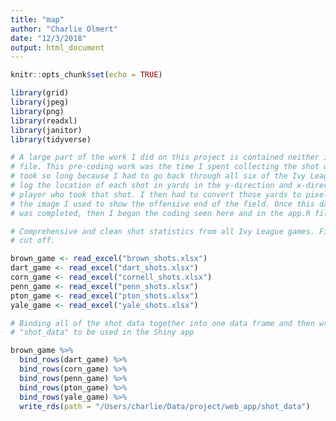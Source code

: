 ```yaml
---
title: "map"
author: "Charlie Olmert"
date: "12/3/2018"
output: html_document
---
```


```r
knitr::opts_chunk$set(echo = TRUE)

library(grid)
library(jpeg)
library(png)
library(readxl)
library(janitor)
library(tidyverse)
```


```r
# A large part of the work I did on this project is contained neither in this .Rmd file nor the app.R
# file. This pre-coding work was the time I spent collecting the shot data — about 10 hours. This
# took so long because I had to go back through all six of the Ivy League games from last season and
# log the location of each shot in yards in the y-direction and x-direction from the goal and the
# player who took that shot. I then had to convert those yards to pixels based on the dimensions of
# the image I used to show the offensive end of the field. Once this data collection and conversion
# was completed, then I began the coding seen here and in the app.R file.

# Comprehensive and clean shot statistics from all Ivy League games. Film from the Princeton game was
# cut off.

brown_game <- read_excel("brown_shots.xlsx")
dart_game <- read_excel("dart_shots.xlsx")
corn_game <- read_excel("cornell_shots.xlsx")
penn_game <- read_excel("penn_shots.xlsx")
pton_game <- read_excel("pton_shots.xlsx")
yale_game <- read_excel("yale_shots.xlsx")

# Binding all of the shot data together into one data frame and then writing that data frame onto 
# "shot_data" to be used in the Shiny app

brown_game %>% 
  bind_rows(dart_game) %>% 
  bind_rows(corn_game) %>% 
  bind_rows(penn_game) %>% 
  bind_rows(pton_game) %>% 
  bind_rows(yale_game) %>% 
  write_rds(path = "/Users/charlie/Data/project/web_app/shot_data")
```

